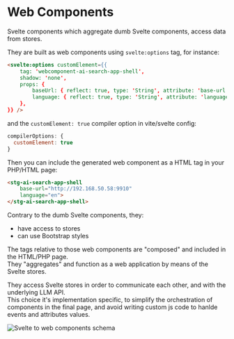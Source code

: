 
# Web Components

Svelte components which aggregate dumb Svelte components, access data from stores.

They are built as web components using ```svelte:options``` tag, for instance:

```html
<svelte:options customElement={{
	tag: 'webcomponent-ai-search-app-shell',
	shadow: 'none',
	props: {
		baseUrl: { reflect: true, type: 'String', attribute: 'base-url' },
		language: { reflect: true, type: 'String', attribute: 'language' }
	},
}} />
```

and the ```customElement: true``` compiler option in vite/svelte config:

```js
compilerOptions: { 
  customElement: true
} 
```

Then you can include the generated web component as a HTML tag in your PHP/HTML page:

```html
<stg-ai-search-app-shell
    base-url="http://192.168.50.58:9910"
    language="en">
</stg-ai-search-app-shell>
```

Contrary to the dumb Svelte components, they:

- have access to stores
- can use Bootstrap styles

The tags relative to those web components are "composed" and included in the HTML/PHP page.  
They "aggregates" and function as a web application by means of the Svelte stores.

They access Svelte stores in order to communicate each other, and with the underlying LLM API.  
This choice it's implementation specific, to simplify the orchestration of components in the final page, and avoid writing custom js code to hanlde events and attributes values.

<img src={Schema} alt="Svelte to web components schema" />